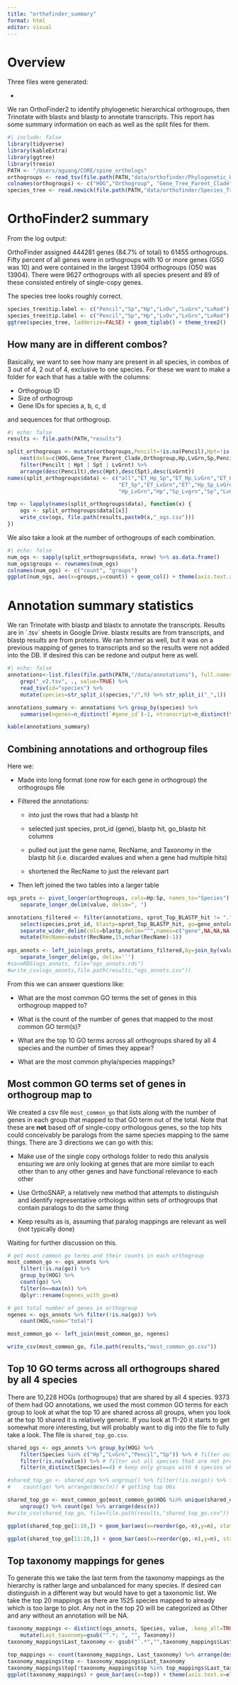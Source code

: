 ```yaml
---
title: "orthofinder_summary"
format: html
editor: visual
---
```


# Overview

Three files were generated:

-   

We ran OrthoFinder2 to identify phylogenetic hierarchical orthogroups, then Trinotate with blastx and blastp to annotate transcripts. This report has some summary information on each as well as the split files for them.

```r
#| include: false
library(tidyverse)
library(kableExtra)
library(ggtree)
library(treeio)
PATH <- "/Users/aguang/CORE/spine_orthologs"
orthogroups <- read_tsv(file.path(PATH,"data/orthofinder/Phylogenetic_Hierarchical_Orthogroups/N0.tsv"))
colnames(orthogroups) <- c("HOG","Orthogroup", "Gene_Tree_Parent_Clade", "Hp", "LvGrn","LvOv", "LvRed", "Pencil", "Sp")
species_tree <- read.newick(file.path(PATH,"data/orthofinder/Species_Tree/SpeciesTree_rooted_node_labels.txt"))
```

# OrthoFinder2 summary

From the log output:

OrthoFinder assigned 444281 genes (84.7% of total) to 61455 orthogroups. Fifty percent of all genes were in orthogroups with 10 or more genes (G50 was 10) and were contained in the largest 13904 orthogroups (O50 was 13904). There were 9627 orthogroups with all species present and 89 of these consisted entirely of single-copy genes.

The species tree looks roughly correct.

```r
species_tree$tip.label <- c("Pencil","Sp","Hp","LvOv","LvGrn","LvRed")
species_tree$tip.label <- c("Pencil","Sp","Hp","LvOv","LvGrn","LvRed")
ggtree(species_tree, ladderize=FALSE) + geom_tiplab() + theme_tree2()
```

## How many are in different combos?

Basically, we want to see how many are present in all species, in combos of 3 out of 4, 2 out of 4, exclusive to one species. For these we want to make a folder for each that has a table with the columns:

-   Orthogroup ID
-   Size of orthogroup
-   Gene IDs for species a, b, c, d

and sequences for that orthogroup.

```r
#| echo: false
results <- file.path(PATH,"results")

split_orthogroups <- mutate(orthogroups,Pencilt=!is.na(Pencil),Hpt=!is.na(Hp),Spt=!is.na(Sp),LvGrnt=!is.na(LvGrn),LvOvt=!is.na(LvOv),LvRedt=!is.na(LvRed)) %>%
    nest(data=c(HOG,Gene_Tree_Parent_Clade,Orthogroup,Hp,LvGrn,Sp,Pencil,LvOv,LvRed,LvOvt,LvRedt)) %>%
    filter(Pencilt | Hpt | Spt | LvGrnt) %>%
    arrange(desc(Pencilt),desc(Hpt),desc(Spt),desc(LvGrnt))
names(split_orthogroups$data) <- c("all","ET_Hp_Sp","ET_Hp_LvGrn","ET_Hp","ET_Sp_LvGrn",
                                   "ET_Sp","ET_LvGrn","ET","Hp_Sp_LvGrn","Hp_Sp",
                                   "Hp_LvGrn","Hp","Sp_Lvgrn","Sp","LvGrn")

tmp <- lapply(names(split_orthogroups$data), function(x) {
    ogs <- split_orthogroups$data[[x]]
    write_csv(ogs, file.path(results,paste0(x,"_ogs.csv")))
})
```

We also take a look at the number of orthogroups of each combination.

```r
#| echo: false
num_ogs <- sapply(split_orthogroups$data, nrow) %>% as.data.frame()
num_ogs$groups <- rownames(num_ogs)
colnames(num_ogs) <- c("count", "groups")
ggplot(num_ogs, aes(x=groups,y=count)) + geom_col() + theme(axis.text.x = element_text(angle=90)) + ylab("Number of Orthogroups") + xlab("Groupings")
```

# Annotation summary statistics

We ran Trinotate with blastp and blastx to annotate the transcripts. Results are in \`.tsv\` sheets in Google Drive. blastx results are from transcripts, and blastp results are from proteins. We ran hmmer as well, but it was on a previous mapping of genes to transcripts and so the results were not added into the DB. If desired this can be redone and output here as well.

```r
#| echo: false
annotations<-list.files(file.path(PATH,"/data/annotations"), full.names = TRUE) %>%
    grep("_v2.tsv", ., value=TRUE) %>%
    read_tsv(id="species") %>%
    mutate(species=str_split_i(species,"/",9) %>% str_split_i("_",1))

annotations_summary <- annotations %>% group_by(species) %>%
    summarise(ngenes=n_distinct(`#gene_id`)-1, ntranscript=n_distinct(transcript_id)-1, nprot=n_distinct(prot_id)-1, nblastp=n_distinct(sprot_Top_BLASTP_hit)-1, nblastx=n_distinct(sprot_Top_BLASTX_hit)-1)

kable(annotations_summary)
```

## Combining annotations and orthogroup files

Here we:

-   Made into long format (one row for each gene in orthogroup) the orthogroups file

-   Filtered the annotations:

    -   into just the rows that had a blastp hit

    -   selected just species, prot_id (gene), blastp hit, go_blastp hit columns

    -   pulled out just the gene name, RecName, and Taxonomy in the blastp hit (i.e. discarded evalues and when a gene had multiple hits)

    -   shortened the RecName to just the relevant part

-   Then left joined the two tables into a larger table

```r
ogs_prots <- pivot_longer(orthogroups, cols=Hp:Sp, names_to="Species") %>%
    separate_longer_delim(value, delim=", ")

annotations_filtered <- filter(annotations, sprot_Top_BLASTP_hit != ".")  %>%
    select(species,prot_id, blastp=sprot_Top_BLASTP_hit, go=gene_ontology_BLASTP) %>%
    separate_wider_delim(cols=blastp,delim="^",names=c("gene",NA,NA,NA,NA,"RecName","Taxonomy"),too_many="drop") %>%
    mutate(RecName=substr(RecName,15,nchar(RecName)-1))
    
ogs_annots <- left_join(ogs_prots, annotations_filtered,by=join_by(value==prot_id, Species==species)) %>%
    separate_longer_delim(go, delim='`')
#saveRDS(ogs_annots, file="ogs_annots.rds")
#write_csv(ogs_annots,file.path(results,"ogs_annots.csv"))
```

From this we can answer questions like:

-   What are the most common GO terms the set of genes in this orthogroup mapped to?

-   What is the count of the number of genes that mapped to the most common GO term(s)?

-   What are the top 10 GO terms across all orthogroups shared by all 4 species and the number of times they appear?

-   What are the most common phyla/species mappings?

## Most common GO terms set of genes in orthogroup map to

We created a csv file `most_common_go` that lists along with the number of genes in each group that mapped to that GO term out of the total. Note that these are **not** based off of single-copy orthologous genes, so the top hits could conceivably be paralogs from the same species mapping to the same things. There are 3 directions we can go with this:

-   Make use of the single copy orthologs folder to redo this analysis ensuring we are only looking at genes that are more similar to each other than to any other genes and have functional relevance to each other

-   Use OrthoSNAP, a relatively new method that attempts to distinguish and identify representative orthologs within sets of orthogroups that contain paralogs to do the same thing

-   Keep results as is, assuming that paralog mappings are relevant as well (not typically done)

Waiting for further discussion on this.

```r
# get most common go terms and their counts in each orthogroup
most_common_go <- ogs_annots %>%
    filter(!is.na(go)) %>%
    group_by(HOG) %>%
    count(go) %>%
    filter(n==max(n)) %>%
    dplyr::rename(ngenes_with_go=n)

# get total number of genes in orthogroup
ngenes <- ogs_annots %>% filter(!is.na(go)) %>%
    count(HOG,name="total")

most_common_go <- left_join(most_common_go, ngenes)

write_csv(most_common_go, file.path(results,"most_common_go.csv"))
```

## Top 10 GO terms across all orthogroups shared by all 4 species

There are 10,228 HOGs (orthogroups) that are shared by all 4 species. 9373 of them had GO annotations, we used the most common GO terms for each group to look at what the top 10 are shared across all groups, when you look at the top 10 shared it is relatively generic. If you look at 11-20 it starts to get somewhat more interesting, but will probably want to dig into the file to fully take a look. The file is `shared_top_go.csv`.

```r
shared_ogs <- ogs_annots %>% group_by(HOG) %>%
    filter(Species %in% c("Hp","LvGrn","Pencil","Sp")) %>% # filter out to just Hp, LvGrn, Pencil, Sp
    filter(!is.na(value)) %>% # filter out all species that are not present in orthogroup
    filter(n_distinct(Species)==4) # keep only groups with 4 species which is all shared

#shared_top_go <- shared_ogs %>% ungroup() %>% filter(!is.na(go)) %>% filter(go != ".") %>% # filtering
#    count(go) %>% arrange(desc(n)) # getting top OGs

shared_top_go <- most_common_go[most_common_go$HOG %in% unique(shared_ogs$HOG),] %>% filter(go != ".") %>%
    ungroup() %>% count(go) %>% arrange(desc(n))
#write_csv(shared_top_go, file=file.path(results,"shared_top_go.csv"))

ggplot(shared_top_go[1:10,]) + geom_bar(aes(x=reorder(go,-n),y=n), stat="identity") + theme(axis.text.x=element_text(angle=90,vjust=0.5, hjust=1)) + xlab("GO terms") + ylab("Number of orthogroups sharing GO term") + ggtitle("Top 10 shared GO terms")

ggplot(shared_top_go[11:20,]) + geom_bar(aes(x=reorder(go,-n),y=n), stat="identity") + theme(axis.text.x=element_text(angle=90,vjust=0.5, hjust=1))+ xlab("GO terms") + ylab("Number of orthogroups sharing GO term") + ggtitle("Top 11-20 shared GO terms")
```

## Top taxonomy mappings for genes

To generate this we take the last term from the taxonomy mappings as the hierarchy is rather large and unbalanced for many species. If desired can distinguish in a different way but would have to get a taxonomic list. We take the top 20 mappings as there are 1525 species mapped to already which is too large to plot. Any not in the top 20 will be categorized as Other and any without an annotation will be NA.

```r
taxonomy_mappings <- distinct(ogs_annots, Species, value, .keep_all=TRUE) %>%
    mutate(Last_taxonomy=gsub("^.*; ", "", Taxonomy))
taxonomy_mappings$Last_taxonomy <- gsub("`.*","",taxonomy_mappings$Last_taxonomy)

top_mappings <- count(taxonomy_mappings, Last_taxonomy) %>% arrange(desc(n))
taxonomy_mappings$top <- taxonomy_mappings$Last_taxonomy
taxonomy_mappings$top[!taxonomy_mappings$top %in% top_mappings$Last_taxonomy[1:20]] <- "Other"
ggplot(taxonomy_mappings) + geom_bar(aes(x=top)) + theme(axis.text.x=element_text(angle=90,vjust=0.5, hjust=1))+ xlab("Taxonomy") + ylab("Number of genes mapping to taxonomy")
```
